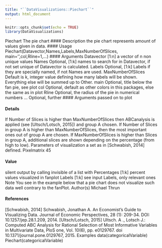 ```yaml
---
title: "``DataVisualizations::Piechart``"
output: html_document
---
```




```r
knitr::opts_chunk$set(echo = TRUE)
library(DataVisualizations)
```
Piechart The pie chart
#### Description
the pie chart represents amount of values given in data.
#### Usage
Piechart(Datavector,Names,Labels,MaxNumberOfSlices,
         main='',col,Rline=1,...)
#### Arguments
Datavector [1:n] a vector of n non unique values
Names Optional, [1:k] names to search for in Datavector, if not set unique of Datavector
is calculated.
Labels Optional, [1:k] Labels if they are specially named, if not Names are used.
MaxNumberOfSlices
Default is k, integer value defining how many labels will be shown. Everything
else will be summed up to Other.
main Optional, title below the fan pie, see plot
col Optional, default as other colors in this packages, else the same as in plot
Rline Optional, the radius of the pie in numerical numbers
... Optional, further #### Arguments passed on to plot

#### Details
If Number of Slices is higher than MaxNumberOfSlices then ABCanalysis is applied (see [Ultsch/Lotsch,
                                                                                       2015]) and group A chosen. If Number of Slices in group A is higher than MaxNumberOfSlices,
then the most important ones out of group A are chosen. If MaxNumberOfSlices is higher than
Slices in group A, additional slices are shown depending on the percentage (from high to low).
Parameters of visualization a set as in [Schwabish, 2014] defined.
Pixelmatrix 45

#### Value
silent output by calling invisible of a list with
Percentages [1:k] percent values visualized in fanplot
Labels [1:k] see input Labels, only relevant ones
Note
You see in the example below that a pie chart does not visualize such data well contrary to the
fanPlot.
Author(s)
Michael Thrun

#### References
[Schwabish, 2014] Schwabish, Jonathan A. An Economist’s Guide to Visualizing Data. Journal of
Economic Perspectives, 28 (1): 209-34. DOI: 10.1257/jep.28.1.209, 2014.
[Ultsch/Lotsch, 2015] Ultsch. A ., Lotsch J.: Computed ABC Analysis for Rational Selection
of Most Informative Variables in Multivariate Data, PloS one, Vol. 10(6), pp. e0129767. doi
10.1371/journal.pone.0129767, 2015.
Examples
data(categoricalVariable)
Piechart(categoricalVariable)
